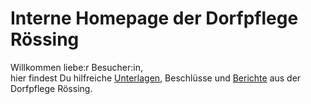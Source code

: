 # Interne Homepage der Dorfpflege Rössing

Willkommen liebe:r Besucher:in,<br/> hier findest Du hilfreiche
[Unterlagen](/unterlagen), Beschlüsse und [Berichte](/berichte) aus der
Dorfpflege Rössing.
